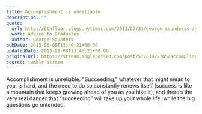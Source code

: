 ```yaml
---
title: Accomplishment is unreliable
description: ""
quote:
  url: http://6thfloor.blogs.nytimes.com/2013/07/31/george-saunderss-advice-to-graduates/
  work: Advice to Graduates
  author: George Saunders
pubDate: 2013-08-08T13:40:21+00:00
updatedDate: 2013-08-08T13:40:21+00:00
originalUrl: https://stream.anglepoised.com/post/57701429705/accomplishment-is-unreliable-succeeding
source: tumblr stream
---
```


Accomplishment is unreliable. “Succeeding,” whatever that might mean to you, is hard, and the need to do so constantly renews itself (success is like a mountain that keeps growing ahead of you as you hike it), and there’s the very real danger that “succeeding” will take up your whole life, while the big questions go untended.
